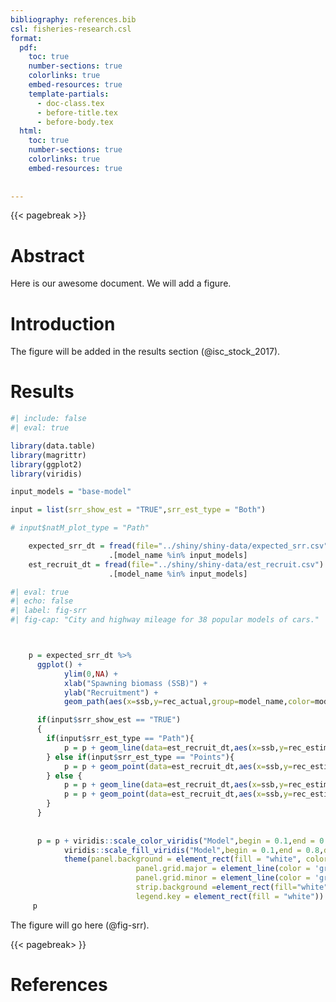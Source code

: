 ```yaml
---
bibliography: references.bib
csl: fisheries-research.csl
format:
  pdf:
    toc: true
    number-sections: true
    colorlinks: true
    embed-resources: true
    template-partials:
      - doc-class.tex
      - before-title.tex
      - before-body.tex
  html:
    toc: true
    number-sections: true
    colorlinks: true
    embed-resources: true
    
    
---
```


{{< pagebreak >}}

# Abstract

Here is our awesome document. We will add a figure.

# Introduction

The figure will be added in the results section (@isc_stock_2017). 

# Results

```r
#| include: false
#| eval: true

library(data.table)
library(magrittr)
library(ggplot2)
library(viridis)

input_models = "base-model"

input = list(srr_show_est = "TRUE",srr_est_type = "Both")

# input$natM_plot_type = "Path"

    expected_srr_dt = fread(file="../shiny/shiny-data/expected_srr.csv") %>%
                      .[model_name %in% input_models]
    est_recruit_dt = fread(file="../shiny/shiny-data/est_recruit.csv") %>%
                      .[model_name %in% input_models]
```

```r
#| eval: true
#| echo: false
#| label: fig-srr
#| fig-cap: "City and highway mileage for 38 popular models of cars."



    p = expected_srr_dt %>%
      ggplot() +
			ylim(0,NA) +
			xlab("Spawning biomass (SSB)") +
            ylab("Recruitment") +
            geom_path(aes(x=ssb,y=rec_actual,group=model_name,color=model_name),linewidth=1.5)

      if(input$srr_show_est == "TRUE")
      {
        if(input$srr_est_type == "Path"){
            p = p + geom_line(data=est_recruit_dt,aes(x=ssb,y=rec_estimated,group=model_name,color=model_name),alpha=0.5)
        } else if(input$srr_est_type == "Points"){
            p = p + geom_point(data=est_recruit_dt,aes(x=ssb,y=rec_estimated,group=model_name,fill=model_name),shape=21,cex=3)
        } else {
            p = p + geom_line(data=est_recruit_dt,aes(x=ssb,y=rec_estimated,group=model_name,color=model_name),alpha=0.5)
            p = p + geom_point(data=est_recruit_dt,aes(x=ssb,y=rec_estimated,group=model_name,fill=model_name),shape=21,cex=3)
        }
      }
	  
    
      p = p + viridis::scale_color_viridis("Model",begin = 0.1,end = 0.8,direction = 1,option = "H",discrete=TRUE) +
			viridis::scale_fill_viridis("Model",begin = 0.1,end = 0.8,direction = 1,option = "H",discrete=TRUE) +
			theme(panel.background = element_rect(fill = "white", color = "black", linetype = "solid"),
							panel.grid.major = element_line(color = 'gray70',linetype = "dotted"), 
							panel.grid.minor = element_line(color = 'gray70',linetype = "dotted"),
							strip.background =element_rect(fill="white"),
							legend.key = element_rect(fill = "white"))
     p
```

The figure will go here (@fig-srr).

{{< pagebreak> }}

# References  

::: {#refs}
:::